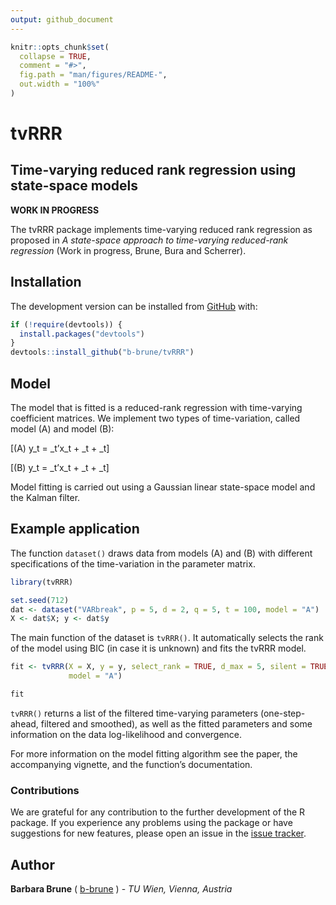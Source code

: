 ```yaml
---
output: github_document
---
```


<!-- README.md is generated from README.Rmd. Please edit that file -->

```r
knitr::opts_chunk$set(
  collapse = TRUE,
  comment = "#>",
  fig.path = "man/figures/README-",
  out.width = "100%"
)
```

# tvRRR

## Time-varying reduced rank regression using state-space models

<!-- badges: start -->
<!-- badges: end -->

**WORK IN PROGRESS**

The tvRRR package implements time-varying reduced rank regression as proposed in *A state-space approach to time-varying reduced-rank regression* (Work in progress, Brune, Bura and Scherrer).  

## Installation

The development version can be installed from [GitHub](https://github.com/) with:

``` r
if (!require(devtools)) {
  install.packages("devtools")
}
devtools::install_github("b-brune/tvRRR")
```

## Model

The model that is fitted is a reduced-rank regression with time-varying coefficient matrices. We implement two types of time-variation, called model (A) and model (B):

\[(A) \quad y_t = \alpha_t\beta'x_t + \Gamma{u}_t + \varepsilon_t\]

\[(B) \quad y_t = \alpha\beta_t'x_t + \Gamma{u}_t + \varepsilon_t\]

Model fitting is carried out using a Gaussian linear state-space model and the Kalman filter.

## Example application

The function `dataset()` draws data from models (A) and (B) with different specifications of the time-variation in the parameter matrix. 

```r
library(tvRRR)

set.seed(712)
dat <- dataset("VARbreak", p = 5, d = 2, q = 5, t = 100, model = "A")
X <- dat$X; y <- dat$y
```

The main function of the dataset is `tvRRR()`. It automatically selects the rank of the model using BIC (in case it is unknown) and fits the tvRRR model.

```r
fit <- tvRRR(X = X, y = y, select_rank = TRUE, d_max = 5, silent = TRUE, 
             model = "A")

fit
```

`tvRRR()` returns a list of the filtered time-varying parameters (one-step-ahead, filtered and smoothed), as well as the fitted parameters and some information on the data log-likelihood and convergence. 

For more information on the model fitting algorithm see the paper, the accompanying vignette, and the function's documentation.

### Contributions

We are grateful for any contribution to the further development of the R package. If you experience any problems using the package or have suggestions for new features, please open an issue in the [issue tracker](https://github.com/b-brune/tvRRR/issues). 

## Author

**Barbara Brune** ( [b-brune](https://github.com/b-brune) ) - *TU Wien, Vienna, Austria*


